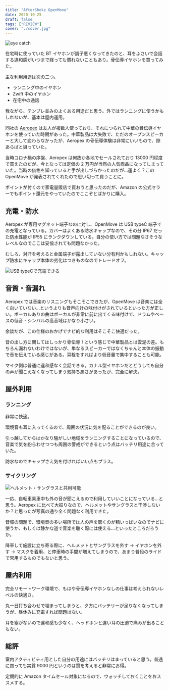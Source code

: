 ```yaml
---
title: "AfterShokz OpenMove"
date: 2020-10-25
draft: false
tags: ["REVIEW"]
cover: "./cover.jpg"
---
```


![eye catch](cover.jpg)

在宅時に使っていた BT イヤホンが調子悪くなってきたのと、耳をふさいで会話する違和感がいつまで経っても慣れないこともあり。骨伝導イヤホンを買ってみた。

主な利用用途は次の二つ。

- ランニング中のイヤホン
- Zwift 中のイヤホン
- 在宅中の通話

我ながら、テンプレ並みのよくある用途だと思う。外ではランニングに使うかもしれないが、基本は屋内運用。

同社の [Aeropex](https://amzn.to/37BzKGN) は友人が複数人使っており、それにつられて中華の骨伝導イヤホンを使っていた時期があった。中華製品は大失敗で、ただのオープンスピーカーと大して変わらなかったが、Aeropex の骨伝導体験は非常にいいもので、隙あらばと狙っていた。

当時コロナ禍の序盤、Aeropex は何故か各地でセールされており 13000 円程度で買えたのだが、今となっては定価の 2 万円が当然の人気商品になってしまっていた。当時の価格を知っていると手が出しづらかったのだが…運よく？この OpenMove が発表されてくれたので思い切って買うことに。

ポイントが付くので家電量販店で買おうと思ったのだが、Amazon の公式セラーでもポイント還元をやっていたのでここぞとばかりに購入。

<LinkBox isAmazonLink url="https://www.amazon.co.jp/dp/B08CKGR7NN/" />

## 充電・防水

Aeropex が専用マグネット端子なのに対し、OpenMove は USB typeC 端子での充電となっている。カバーはよくある防水キャップなので、その分 IP67 だった防水性能が IP55 にランクダウンしている。自分の使い方では問題なさそうなレベルなのでここは妥協されても問題なかった。

むしろ、対汗を考えると金属端子が露出していない分有利かもしれない。キャップ防水にキャップ本体の劣化はつきものなのでトレードオフ。

![USB typeCで充電できる](usbc.jpg)

## 音質・音漏れ

Aeropex では音楽のリスニングもそこそこできたが、OpenMove は音楽には全く向いていない…というよりも音声向けの味付けがされているといった方が正しい。ボーカルありの曲はボーカルが非常に前に出てくる味付けで、ドラムやベースの低音・シンバルの高音域はかなり小さい。

余談だが、この仕様のおかげでナビ的な利用はそこそこ快適だった。

音の出し方に関してはしっかり骨伝導！という感じで中華製品とは雲泥の差。もちろん漏れないわけではないが、単なるスピーカーではなくちゃんと本体の振動で音を伝えている感じがある。耳栓をすればより低音量で集中することも可能。

マイク側は普通に違和感なく会話できる。カナル型イヤホンだとどうしても自分の声が聞こえなくなってしまう気持ち悪さがあったが、完全に解決。

## 屋外利用

### ランニング

非常に快適。

環境音も耳に入ってくるので、周囲の状況に気を配ることができるのが良い。

引っ越してからはかなり騒がしい地域をランニングすることになっているので、音楽で気を紛らわせつつも周囲の警戒ができるという点はバッチリ用途に合っていた。

防水なのでキャップさえ気を付ければいい点もプラス。

### サイクリング

![ヘルメット・サングラスと共用可能](fit.jpg)

一応、自転車乗車中も外の音が聞こえるので利用していいことになっている…と思う。Aeropex に比べて大振りなので、ヘルメットやサングラスと干渉しないか？と思ったが写真の通り全く問題なく利用できた。

音域の問題で、環境音の多い場所では人の声を聴くのが精いっぱいなのでナビに使うか、もしくは静かな道で音楽を聴く際には使える…といったところだろうか。

降車して施設に立ち寄る際に、ヘルメットとサングラスを外す → イヤホンを外す → マスクを着用、と停車時の手間が増えてしまうので、あまり普段のライドで常用するものでもないと思う。

## 屋内利用

完全リモートワーク環境で、もはや骨伝導イヤホンなしの仕事は考えられないレベルの快適さ。

丸一日打ち合わせで埋まってしまうと、夕方にバッテリーが足りなくなってしまうが、昼休みに充電すれば問題はない。

耳を塞がないので違和感も少なく、ヘッドホンと違い耳の圧迫で痛みが出ることもない。

## 総評

室内アクティビティ用とした自分の用途にはバッチリはまっていると思う。普通に買っても実質 9000 円というのは質を考えると非常にお得。

定期的に Amazon タイムセール対象になるので、ウォッチしておくことをおススメする。

<LinkBox isAmazonLink url="https://www.amazon.co.jp/dp/B08CKGR7NN/" />
